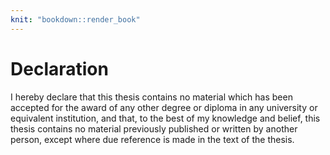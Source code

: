 ```yaml
---
knit: "bookdown::render_book"
---
```


# Declaration {-}  

I hereby declare that this thesis contains no material which has been accepted for the award of any other degree or diploma in any university or equivalent institution, and that, to the best of my knowledge and belief, this thesis contains no material previously published or written by another person, except where due reference is made in the text of the thesis.






\vspace*{2cm}\par\authorname
